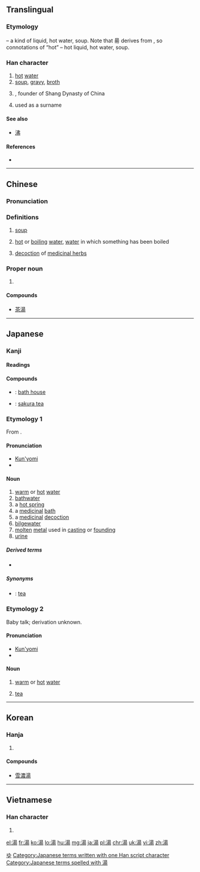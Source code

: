{{also|汤}}
==Translingual==
{{zh-forms|s=汤}}

===Etymology===
{{Han compound|水|alt1=氵|昜|c1=s|c2=p|t1=water|ls=psc}} – a kind of liquid, hot water, soup. Note that 昜 derives from {{term|日||sun|sc=Hani}}, so connotations of “hot” – hot liquid, hot water, soup.

===Han character===
{{Han char|rn=85|rad=水|as=09|sn=12|four=3612<sub>7</sub>|canj=水日一竹 (EAMH)}}

# [[hot]] [[water]]
# [[soup]], [[gravy]], [[broth]]
# {{w|Tang of Shang}}, founder of Shang Dynasty of China
# used as a surname

====See also====
* [[沸]] <!-- boil water, closely related to hot water -->

====References====
* {{Han ref|kx=0638.160|dkj=17874|dj=1045.080|hdz=31674.030|uh=6E6F|ud=28271|bh=B4F6|bd=46326}}

----
==Chinese==
{{zh-forms|s=汤}}

===Pronunciation===
{{zh-pron
|m=tāng
|c=joeng4,soeng1,tong1,tong3
|h=pfs=thông
|md=
|mn=thng/thong
|w=
|mc=y
|oc=y
|cat=n,pn
}}

===Definitions===
{{zh-hanzi}}

# [[soup]]
#: {{zh-usex|我们 晚餐 喝 '''汤'''|We will have '''soup''' for diner}}
# [[hot]] or [[boiling]] [[water]], [[water]] in which something has been boiled
#: {{zh-usex|元宵 用 水 煮，随 汤 一起 吃。|Sweet dumplings are boiled and served in hot water.}}
# [[decoction]] of [[medicinal herbs]]


===Proper noun===
{{zh-proper noun}}

# {{surname|lang=cmn}}

====Compounds====
* [[茶湯]]

----

==Japanese==

===Kanji===
{{ja-kanji|grade=3|rs=水09}}

====Readings====
{{ja-readings
|goon=[[とう]] (tō), (''historical'') [[たう]] (tau), (''rare'') [[しょう]] (shō)
|kun=[[ゆ]] (yu), (''baby talk'') [[ぶう]] (bū)
}}

====Compounds====
{{top3}}
* {{l|ja|銭湯|tr=[[せんとう]], ''[[sentō]]''}}: [[bath house]]
{{mid3}}
* {{l|ja|桜湯|tr=[[さくらゆ]], ''[[sakura yu]]''}}: [[sakura tea]]
{{mid3}}
{{bottom}}

===Etymology 1===
From {{etyl|ojp|ja|sort=ゆ}}.

====Pronunciation====
* [[訓読み|Kun'yomi]]
* {{IPA|lang=ja|[jɯᵝ]}}

====Noun====
{{ja-noun|k|hira=ゆ|rom=yu}}

# [[warm]] or [[hot]] [[water]]
# [[bathwater]]
# a [[hot spring]]
# a [[medicinal]] [[bath]]
# a [[medicinal]] [[decoction]]
# [[bilgewater]]
# [[molten]] [[metal]] used in [[casting]] or [[founding]]
# [[urine]]

=====Derived terms=====
* {{l|ja|尿|tr=[[ゆばり]], ''[[yubari]]''; [[ゆまり]], ''[[yumari]]''}}

=====Synonyms=====
* {{sense|medicinal decoction}} {{l|ja|茶|tr=[[ちゃ]], ''[[cha]]''}}: [[tea]]

===Etymology 2===
Baby talk; derivation unknown.

====Pronunciation====
* [[訓読み|Kun'yomi]]
* {{IPA|lang=ja|[bɯᵝː]}}

====Noun====
{{ja-noun|k|hira=ぶう|rom=bū|hidx=ふう'}}

# {{context|lang=ja|sort=ぶう|childish}} [[warm]] or [[hot]] [[water]]
# {{context|lang=ja|sort=ぶう|childish}} [[tea]]

[[Category:1000 Japanese basic words|ゆ]]
[[Category:Japanese terms written with one Han script character]]
[[Category:Japanese terms spelled with 湯]]
----

==Korean==

===Hanja===
{{ko-hanja|hangeul=[[탕]], [[상]]|eumhun=|rv=tang, sang|mr=t'ang, sang|y=thang, sang}}

# {{defn|lang=ko|sort=水09}}

====Compounds====
* [[雪濃湯]]

----

==Vietnamese==

===Han character===
{{vi-hantu|[[thang]]|rs=水09}}

# {{defn|lang=vi|sort=水09}}

[[el:湯]]
[[fr:湯]]
[[ko:湯]]
[[lo:湯]]
[[hu:湯]]
[[mg:湯]]
[[ja:湯]]
[[pl:湯]]
[[chr:湯]]
[[uk:湯]]
[[vi:湯]]
[[zh:湯]]